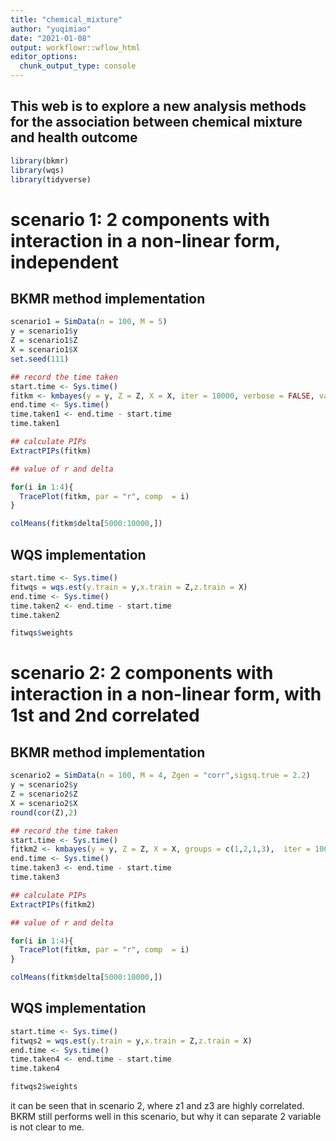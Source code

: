 ```yaml
---
title: "chemical_mixture"
author: "yuqimiao"
date: "2021-01-08"
output: workflowr::wflow_html
editor_options:
  chunk_output_type: console
---
```


## This web is to explore a new analysis methods for the association between chemical mixture and health outcome

```r
library(bkmr)
library(wqs)
library(tidyverse)
```

# scenario 1: 2 components with interaction in a non-linear form, independent

## BKMR method implementation
```r
scenario1 = SimData(n = 100, M = 5)
y = scenario1$y
Z = scenario1$Z
X = scenario1$X
set.seed(111)

## record the time taken
start.time <- Sys.time()
fitkm <- kmbayes(y = y, Z = Z, X = X, iter = 10000, verbose = FALSE, varsel = TRUE)
end.time <- Sys.time()
time.taken1 <- end.time - start.time
time.taken1

## calculate PIPs 
ExtractPIPs(fitkm)

## value of r and delta

for(i in 1:4){
  TracePlot(fitkm, par = "r", comp  = i)
}

colMeans(fitkm$delta[5000:10000,])

```

## WQS implementation

```r
start.time <- Sys.time()
fitwqs = wqs.est(y.train = y,x.train = Z,z.train = X)
end.time <- Sys.time()
time.taken2 <- end.time - start.time
time.taken2

fitwqs$weights
```

# scenario 2: 2 components with interaction in a non-linear form, with 1st and 2nd correlated

## BKMR method implementation
```r
scenario2 = SimData(n = 100, M = 4, Zgen = "corr",sigsq.true = 2.2)
y = scenario2$y
Z = scenario2$Z
X = scenario2$X
round(cor(Z),2)
```


```r
## record the time taken
start.time <- Sys.time()
fitkm2 <- kmbayes(y = y, Z = Z, X = X, groups = c(1,2,1,3),  iter = 10000, verbose = FALSE, varsel = TRUE)
end.time <- Sys.time()
time.taken3 <- end.time - start.time
time.taken3

## calculate PIPs 
ExtractPIPs(fitkm2)

## value of r and delta

for(i in 1:4){
  TracePlot(fitkm, par = "r", comp  = i)
}

colMeans(fitkm$delta[5000:10000,])

```

## WQS implementation

```r
start.time <- Sys.time()
fitwqs2 = wqs.est(y.train = y,x.train = Z,z.train = X)
end.time <- Sys.time()
time.taken4 <- end.time - start.time
time.taken4

fitwqs2$weights
```


it can be seen that in scenario 2, where z1 and z3 are highly correlated. BKRM still performs well in this scenario, but why it can separate 2 variable is not clear to me. 
